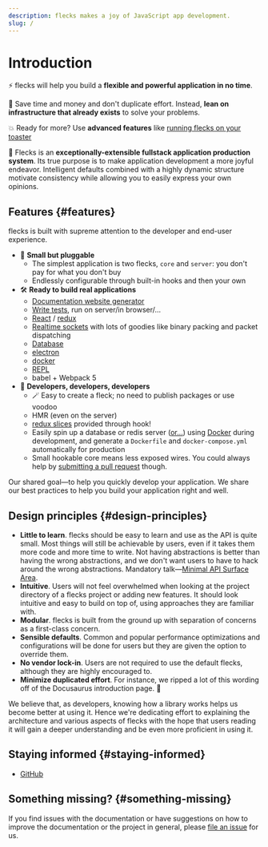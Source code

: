 ```yaml
---
description: flecks makes a joy of JavaScript app development.
slug: /
---
```


# Introduction

⚡️ flecks will help you build a **flexible and powerful application in no time**.

💸 Save time and money and don't duplicate effort. Instead, **lean on infrastructure that already exists** to solve your problems.

💥 Ready for more? Use **advanced features** like [running flecks on your toaster](#todo)

🧐 Flecks is an **exceptionally-extensible fullstack application production system**. Its true purpose
is to make application development a more joyful endeavor. Intelligent defaults combined with
a highly dynamic structure motivate consistency while allowing you to easily express your own
opinions.

## Features {#features}

flecks is built with supreme attention to the developer and end-user experience.

- 🧩 **Small but pluggable**
  - The simplest application is two flecks, `core` and `server`: you don't pay for what you don't buy
  - Endlessly configurable through built-in hooks and then your own
- 🛠️ **Ready to build real applications**
  - [Documentation website generator](./documentation)
  - [Write tests](./testing), run on server/in browser/...
  - [React](#todo) / [redux](#todo)
  - [Realtime sockets](./sockets) with lots of goodies like binary packing and packet dispatching
  - [Database](./database)
  - [electron](#todo)
  - [docker](#todo)
  - [REPL](#todo)
  - babel + Webpack 5
- 👷 **Developers, developers, developers**
  - 🪄 Easy to create a fleck; no need to publish packages or use voodoo
  - HMR (even on the server)
  - [redux slices](https://redux-toolkit.js.org/api/createslice/) provided through hook!
  - Easily spin up a database or redis server ([or...](/docs/flecks/@flecks/dox/hooks#flecksdockercontainers)) using [Docker](#todo) during development, and generate a `Dockerfile` and `docker-compose.yml` automatically for production
  - Small hookable core means less exposed wires. You could always help by [submitting a pull request](https://github.com/cha0s/flecks/compare) though.

Our shared goal—to help you quickly develop your application. We share our best practices to help you build your application right and well.

## Design principles {#design-principles}

- **Little to learn**. flecks should be easy to learn and use as the API is quite small. Most things will still be achievable by users, even if it takes them more code and more time to write. Not having abstractions is better than having the wrong abstractions, and we don't want users to have to hack around the wrong abstractions. Mandatory talk—[Minimal API Surface Area](https://www.youtube.com/watch?v=4anAwXYqLG8).
- **Intuitive**. Users will not feel overwhelmed when looking at the project directory of a flecks project or adding new features. It should look intuitive and easy to build on top of, using approaches they are familiar with.
- **Modular**. flecks is built from the ground up with separation of concerns as a first-class concern.
- **Sensible defaults**. Common and popular performance optimizations and configurations will be done for users but they are given the option to override them.
- **No vendor lock-in**. Users are not required to use the default flecks, although they are highly encouraged to.
- **Minimize duplicated effort**. For instance, we ripped a lot of this wording off of the Docusaurus introduction page. :dancer:

We believe that, as developers, knowing how a library works helps us become better at using it. Hence we're dedicating effort to explaining the architecture and various aspects of flecks with the hope that users reading it will gain a deeper understanding and be even more proficient in using it.

## Staying informed {#staying-informed}

- [GitHub](https://github.com/cha0s/flecks)

## Something missing? {#something-missing}

If you find issues with the documentation or have suggestions on how to improve the documentation or the project in general, please [file an issue](https://github.com/cha0s/flecks/issues/new) for us.
